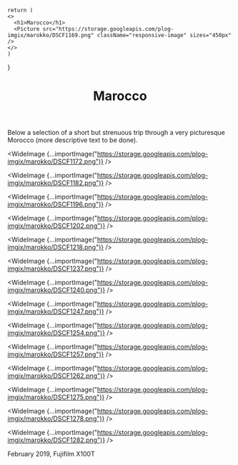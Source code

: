 

    return (
    <>
      <h1>Marocco</h1>
      <Picture src="https://storage.googleapis.com/plog-imgix/marokko/DSCF1169.png" className="responsive-image" sizes="450px" />
    </>
    )
}

<Header>
  <Picture src="https://storage.googleapis.com/plog-imgix/marokko/DSCF1169.png" sizes="100vw" />
  <h1>Marocco</h1>
</Header>

Below a selection of a short but strenuous trip through a very picturesque Morocco (more descriptive text to be done).

<WideImage {...importImage("https://storage.googleapis.com/plog-imgix/marokko/DSCF1172.png")} />

<WideImage {...importImage("https://storage.googleapis.com/plog-imgix/marokko/DSCF1182.png")} />

<WideImage {...importImage("https://storage.googleapis.com/plog-imgix/marokko/DSCF1196.png")} />

<WideImage {...importImage("https://storage.googleapis.com/plog-imgix/marokko/DSCF1202.png")} />

<WideImage {...importImage("https://storage.googleapis.com/plog-imgix/marokko/DSCF1218.png")} />

<WideImage {...importImage("https://storage.googleapis.com/plog-imgix/marokko/DSCF1237.png")} />

<WideImage {...importImage("https://storage.googleapis.com/plog-imgix/marokko/DSCF1240.png")} />

<WideImage {...importImage("https://storage.googleapis.com/plog-imgix/marokko/DSCF1247.png")} />

<WideImage {...importImage("https://storage.googleapis.com/plog-imgix/marokko/DSCF1254.png")} />

<WideImage {...importImage("https://storage.googleapis.com/plog-imgix/marokko/DSCF1257.png")} />

<WideImage {...importImage("https://storage.googleapis.com/plog-imgix/marokko/DSCF1262.png")} />

<WideImage {...importImage("https://storage.googleapis.com/plog-imgix/marokko/DSCF1275.png")} />

<WideImage {...importImage("https://storage.googleapis.com/plog-imgix/marokko/DSCF1278.png")} />

<WideImage {...importImage("https://storage.googleapis.com/plog-imgix/marokko/DSCF1282.png")} />

<Footer>
February 2019, Fujifilm X100T
</Footer>